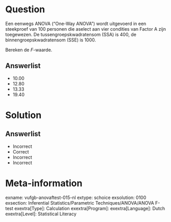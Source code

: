 Question
========
  
Een eenwegs ANOVA (“One-Way ANOVA”) wordt uitgevoerd in een steekproef van 100 personen die aselect aan vier condities van Factor A zijn toegewezen. De tussengroepskwadratensom  (SSA) is 400, de binnengroepskwadratensom (SSE) is 1000. 

Bereken de *F*-waarde.
  
Answerlist
----------
* 10.00
* 12.80
* 13.33
* 19.40

Solution
========

Answerlist
----------
* Incorrect
* Correct
* Incorrect
* Incorrect

Meta-information
================
exname: vufgb-anovaftest-015-nl
extype: schoice
exsolution: 0100
exsection: Inferential Statistics/Parametric Techniques/ANOVA/ANOVA F-test
exextra[Type]: Calculation
exextra[Program]: 
exextra[Language]: Dutch
exextra[Level]: Statistical Literacy

